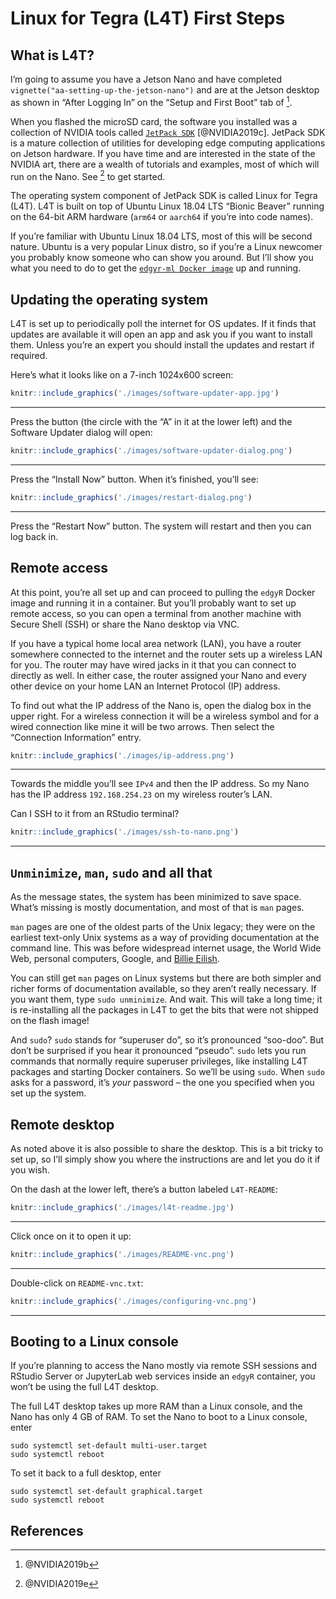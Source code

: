# Linux for Tegra (L4T) First Steps

## What is L4T?

I'm going to assume you have a Jetson Nano and have completed
`vignette("aa-setting-up-the-jetson-nano")` and are at the Jetson desktop as
shown in "After Logging In" on the "Setup and First Boot" tab of
^[@NVIDIA2019b].

When you flashed the microSD card, the software you installed was a collection
of NVIDIA tools called
[`JetPack SDK`](https://developer.nvidia.com/embedded/jetpack)
[@NVIDIA2019c]. JetPack SDK is a mature collection of utilities for developing
edge computing applications on Jetson hardware. If you have time and are
interested in the state of the NVIDIA art, there are a wealth of tutorials and
examples, most of which will run on the Nano. See ^[@NVIDIA2019e] to get started.

The operating system component of JetPack SDK is called Linux for Tegra (L4T).
L4T is built on top of Ubuntu Linux 18.04 LTS "Bionic Beaver" running on the
64-bit ARM hardware (`arm64` or `aarch64` if you're into code names).

If you're familiar with Ubuntu Linux 18.04 LTS, most of this will be second
nature. Ubuntu is a very popular Linux distro, so if you're a Linux newcomer
you probably know someone who can show you around. But I'll show you what you
need to do to get the
[`edgyr-ml Docker image`](https://hub.docker.com/r/znmeb/edgyr-ml) up and
running.

## Updating the operating system

L4T is set up to periodically poll the internet for OS updates. If it finds
that updates are available it will open an app and ask you if you want to
install them. Unless you're an expert you should install the updates and
restart if required.

Here's what it looks like on a 7-inch 1024x600 screen:

```r
knitr::include_graphics('./images/software-updater-app.jpg')
```

--------------------

Press the button (the circle with the "A" in it at the lower left) and the
Software Updater dialog will open:

```r
knitr::include_graphics('./images/software-updater-dialog.png')
```

--------------------

Press the "Install Now" button. When it's finished, you'll see:

```r
knitr::include_graphics('./images/restart-dialog.png')
```

--------------------

Press the "Restart Now" button. The system will restart and then you can log
back in.

## Remote access

At this point, you're all set up and can proceed to pulling the `edgyR` Docker
image and running it in a container. But you'll probably want to set up remote
access, so you can open a terminal from another machine with Secure Shell
(SSH) or share the Nano desktop via VNC.

If you have a typical home local area network (LAN), you have a router
somewhere connected to the internet and the router sets up a wireless LAN for
you. The router may have wired jacks in it that you can connect to directly as
well. In either case, the router assigned your Nano and every other device on
your home LAN an Internet Protocol (IP) address.

To find out what the IP address of the Nano is, open the dialog box in the
upper right. For a wireless connection it will be a wireless symbol and for a
wired connection like mine it will be two arrows. Then select the "Connection
Information" entry.

```r
knitr::include_graphics('./images/ip-address.png')
```

--------------------

Towards the middle you'll see `IPv4` and then the IP address. So my Nano has
the IP address `192.168.254.23` on my wireless router's LAN.

Can I SSH to it from an RStudio terminal?

```r
knitr::include_graphics('./images/ssh-to-nano.png')
```

--------------------

## `Unminimize`, `man`, `sudo` and all that
As the message states, the system has been minimized to save space. What's
missing is mostly documentation, and most of that is `man` pages.

`man` pages are one of the oldest parts of the Unix legacy; they were on the
earliest text-only Unix systems as a way of providing documentation at the
command line. This was before widespread internet usage, the World Wide Web,
personal computers, Google, and [Billie Eilish](https://www.billieeilish.com/).

You can still get `man` pages on Linux systems but there are both simpler and
richer forms of documentation available, so they aren't really necessary. If
you want them, type `sudo unminimize`. And wait. This will take a long time;
it is re-installing all the packages in L4T to get the bits that were not
shipped on the flash image!

And `sudo`? `sudo` stands for "superuser do", so it's pronounced "soo-doo".
But don't be surprised if you hear it pronounced "pseudo". `sudo` lets you run
commands that normally require superuser privileges, like installing L4T
packages and starting Docker containers. So we'll be using `sudo`. When `sudo`
asks for a password, it's *your* password -- the one you specified when you
set up the system.

## Remote desktop

As noted above it is also possible to share the desktop. This is a bit tricky
to set up, so I'll simply show you where the instructions are and let you do
it if you wish.

On the dash at the lower left, there's a button labeled `L4T-README`:

```r
knitr::include_graphics('./images/l4t-readme.jpg')
```

--------------------

Click once on it to open it up:

```r
knitr::include_graphics('./images/README-vnc.png')
```

--------------------

Double-click on `README-vnc.txt`:

```r
knitr::include_graphics('./images/configuring-vnc.png')
```

--------------------

## Booting to a Linux console

If you're planning to access the Nano mostly via remote SSH sessions and
RStudio Server or JupyterLab web services inside an `edgyR` container, you
won't be using the full L4T desktop.

The full L4T desktop takes up more RAM than a Linux console, and the Nano has
only 4 GB of RAM. To set the Nano to boot to a Linux console, enter

```
sudo systemctl set-default multi-user.target
sudo systemctl reboot
```

To set it back to a full desktop, enter

```
sudo systemctl set-default graphical.target
sudo systemctl reboot
```

## References
